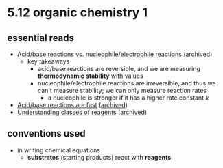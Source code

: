 # 5.12 organic chemistry 1


## essential reads
- [Acid/base reactions vs. nucleophile/electrophile reactions](https://www.masterorganicchemistry.com/2018/05/07/nucleophilicity-of-amines/) ([archived](https://archive.md/982mi))
    - key takeaways
        - acid/base reactions are reversible, and we are measuring **thermodynamic stability** with <PKA /> values
        - nucleophile/electrophile reactions are irreversible, and thus we can't measure stability; we can only measure reaction rates
            - a nucleophile is stronger if it has a higher rate constant $k$
- [Acid/base reactions are fast](https://www.masterorganicchemistry.com/2012/05/21/acid-base-reactions-are-fast/) ([archived]())
- [Understanding classes of reagents](https://organicchemistoncall.com/organic-chemistry-simplified-reagents-part-4/) ([archived](https://archive.md/93LGP))
            
## conventions used 
- in writing chemical equations
    - **substrates** (starting products) react with **reagents**